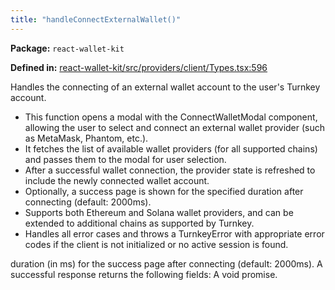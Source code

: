 ```yaml
---
title: "handleConnectExternalWallet()"
---
```



<p><strong>Package:</strong> <code>react-wallet-kit</code></p>

<p><strong>Defined in:</strong> <a href="https://github.com/tkhq/sdk/blob/main/packages/react-wallet-kit/src/providers/client/Types.tsx#L596">react-wallet-kit/src/providers/client/Types.tsx:596</a></p>

<H3Bordered text="Overview" />

Handles the connecting of an external wallet account to the user's Turnkey account.

<ul>
  <li>This function opens a modal with the ConnectWalletModal component, allowing the user to select and connect an external wallet provider (such as MetaMask, Phantom, etc.).</li>
  <li>It fetches the list of available wallet providers (for all supported chains) and passes them to the modal for user selection.</li>
  <li>After a successful wallet connection, the provider state is refreshed to include the newly connected wallet account.</li>
  <li>Optionally, a success page is shown for the specified duration after connecting (default: 2000ms).</li>
  <li>Supports both Ethereum and Solana wallet providers, and can be extended to additional chains as supported by Turnkey.</li>
  <li>Handles all error cases and throws a TurnkeyError with appropriate error codes if the client is not initialized or no active session is found.</li>
</ul>

<H3Bordered text="Parameters" />

<ParamField body="params" type='object' required={false} path="params" >
  <Expandable title="params details">
    <NestedParam parentKey="params" childKey="successPageDuration" type='number' required={false}>
duration (in ms) for the success page after connecting (default: 2000ms).
</NestedParam>
  </Expandable>
</ParamField>

<H3Bordered text="Response" />
A successful response returns the following fields:

<ResponseField name="returns" type="void" required={true}>
  A void promise.
</ResponseField>
